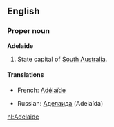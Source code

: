 ==English==
===Proper noun===
'''Adelaide'''
#State capital of [[South Australia]].

====Translations====
{{top}}
*French: [[Adélaïde]]
{{mid}}
*Russian: [[Аделаида]] (Adelaída) {{f}}
{{bottom}}

[[nl:Adelaide]]